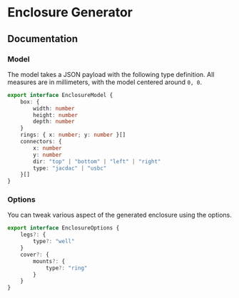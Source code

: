 
# Enclosure Generator

<EnclosureEditor />

## Documentation

### Model

The model takes a JSON payload with the following type definition. All measures are in millimeters, with the model centered around `0, 0`.

```typescript
export interface EnclosureModel {
    box: {
        width: number
        height: number
        depth: number
    }
    rings: { x: number; y: number }[]
    connectors: {
        x: number
        y: number
        dir: "top" | "bottom" | "left" | "right"
        type: "jacdac" | "usbc"
    }[]
}
```

### Options

You can tweak various aspect of the generated enclosure using the options.

```typescript
export interface EnclosureOptions {
    legs?: {
        type?: "well"
    }
    cover?: {
        mounts?: {
            type?: "ring"
        }
    }
}
```
